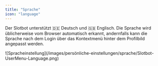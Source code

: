```yaml
---
title: "Sprache"
icon: "language"
---
```


Der Slotbot unterstützt 🇩🇪 Deutsch und 🇬🇧 Englisch. Die Sprache wird üblicherweise vom Browser automatisch erkannt, andernfalls kann die Sprache nach dem Login über das Kontextmenü hinter dem Profilbild angepasst werden.

<Frame>
	![Spracheinstellung](/images/persönliche-einstellungen/sprache/Slotbot-UserMenu-Language.png)
</Frame>
